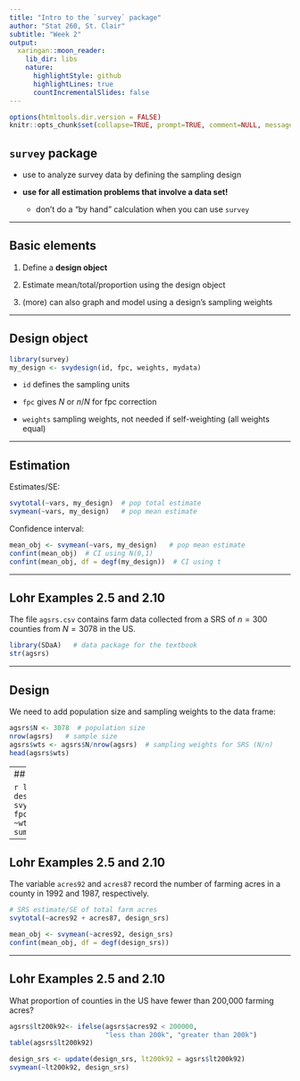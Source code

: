 ```yaml
---
title: "Intro to the `survey` package"
author: "Stat 260, St. Clair"
subtitle: "Week 2"
output:
  xaringan::moon_reader:
    lib_dir: libs
    nature:
      highlightStyle: github
      highlightLines: true
      countIncrementalSlides: false
---
```


```r
options(htmltools.dir.version = FALSE)
knitr::opts_chunk$set(collapse=TRUE, prompt=TRUE, comment=NULL, message = FALSE, warning = FALSE)
```

## `survey` package

- use to analyze survey data by defining the sampling design

- **use for all estimation problems that involve a data set!**

  - don't do a "by hand" calculation when you can use `survey`
  
---

## Basic elements

1. Define a **design object**

2. Estimate mean/total/proportion using the design object

3. (more) can also graph and model using a design's sampling weights

---

## Design object

```r
library(survey)
my_design <- svydesign(id, fpc, weights, mydata)
```

- `id` defines the sampling units

- `fpc` gives $N$ or $n/N$ for fpc correction

- `weights` sampling weights, not needed if self-weighting (all weights equal)

---

## Estimation

Estimates/SE:
```r
svytotal(~vars, my_design)  # pop total estimate
svymean(~vars, my_design)   # pop mean estimate
```

Confidence interval:
```r
mean_obj <- svymean(~vars, my_design)   # pop mean estimate
confint(mean_obj)  # CI using N(0,1)
confint(mean_obj, df = degf(my_design))  # CI using t
```

---

## Lohr Examples 2.5 and 2.10

The file  `agsrs.csv` contains farm data collected from a SRS of $n=300$  counties from $N=3078$ in the US. 

```r
library(SDaA)   # data package for the textbook
str(agsrs)   
```

---

## Design

We need to add population size and sampling weights to the data frame:

```r
agsrs$N <- 3078  # population size
nrow(agsrs)   # sample size
agsrs$wts <- agsrs$N/nrow(agsrs)  # sampling weights for SRS (N/n)
head(agsrs$wts)
```

---
## Design

```r
library(survey)
design_srs <- svydesign(id= ~1, fpc= ~N, weights= ~wts, data= agsrs)
summary(design_srs)
```





---

## Lohr Examples 2.5 and 2.10

The variable `acres92` and `acres87` record the number of farming acres in a county in 1992 and 1987, respectively.

```r
# SRS estimate/SE of total farm acres
svytotal(~acres92 + acres87, design_srs)  
```

```r
mean_obj <- svymean(~acres92, design_srs)
confint(mean_obj, df = degf(design_srs))
```


---

## Lohr Examples 2.5 and 2.10

What proportion of counties in the US have fewer than 200,000 farming acres?

```r
agsrs$lt200k92<- ifelse(agsrs$acres92 < 200000, 
                        "less than 200k", "greater than 200k") 
table(agsrs$lt200k92)
```

```r
design_srs <- update(design_srs, lt200k92 = agsrs$lt200k92)
svymean(~lt200k92, design_srs) 
```



